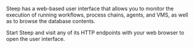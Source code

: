 
Steep has a web-based user interface that allows you to monitor the execution
of running workflows, process chains, agents, and VMS, as well as to browse
the database contents.

Start Steep and visit any of its <DocsLink href="#http-endpoints">HTTP endpoints</DocsLink>
with your web browser to open the user interface.

<Window title="http://localhost:8080/workflows" className="mt-8 shadow-gray-800/10 [box-shadow:1px_2px_20px_var(--tw-shadow-color),1px_1px_8px_var(--tw-shadow-color)] dark:border dark:border-gray-200 [&_picture]:m-0">
  <WebUIScreenshot />
</Window>
